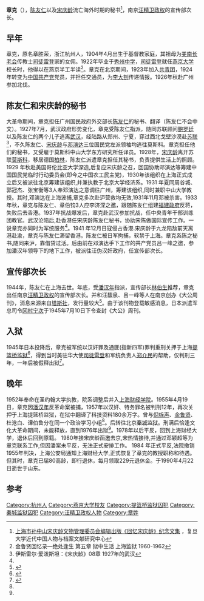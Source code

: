 '''章克'''（{{bd|1902年||1990年||catIdx=Z章}}），[[陈友仁|陈友仁]]以及[[宋庆龄|宋庆龄]]流亡海外时期的秘书<ref>[http://mcrlad.fudan.edu.cn/gb2312/infoview.asp?id=112 上海市孙中山宋庆龄文物管理委员会编辑出版《回忆宋庆龄》纪念文集] {{Wayback|url=http://mcrlad.fudan.edu.cn/gb2312/infoview.asp?id=112 |date=20150120140639 }}，复旦大学近代中国人物与档案文献研究中心</ref>，南京[[汪精卫政权|汪精卫政权]]的宣传部次长。

==早年==
章克，原名章胜荣，浙江杭州人，1904年4月出生于基督教家庭，其祖母为[[美南长老会|美南长老会]]传教士[[司徒雷登|司徒雷登]]家的女佣。1922年毕业于[[秀州中学|秀州中学]]，[[司徒雷登|司徒雷登]]就任[[燕京大学|燕京大学]]校长时，他得以在燕京半工半读<ref name="#1">金鲁贤回忆录—绝处逢生 第五章 狱中生活 上海监狱 1960-1962</ref>。章克在北京期间，1923年加入[[中國共產主義青年團|共青团]]，1924年转变为[[中国共产党|中国共产党]]党员，并担任交通员，为[[李大钊|李大钊]]传递情报。1926年秋赴广州参加北伐。

==陈友仁和宋庆龄的秘书==
大革命期间，章克担任广州国民政府外交部长[[陈友仁|陈友仁]]的秘书、翻译（陈友仁不会中文）。1927年7月，武汉政府形势变化，章克受陈友仁指派，随同苏联顾问[[鲍罗廷|鲍罗廷]]以及陈友仁的两个儿子逃离[[武汉|武汉]]，经陆路从郑州、宁夏，穿过西北戈壁沙漠赴[[苏联|苏联]]<ref>伊斯雷尔·爱泼斯坦：《宋庆龄》08章 1927年的武汉</ref>，不久陈友仁、[[宋庆龄|宋庆龄]]与[[邓演达|邓演达]]三位国民党左派领袖均逃往莫斯科。章克担任他们的秘书，又受雇于莫斯科中山大学东方研究所任译员。1928年，[[宋庆龄|宋庆龄]]离开苏联[[莫斯科|莫斯科]]，移居德国[[柏林|柏林]]，陈友仁派遣章克担任其秘书，负责提供生活上的照顾。1929 年秋赴美国哥伦比亚大学深造,后复应宋庆龄之召，回国协助邓演达等筹建中国国民党临时行动委员会(即今之中国农工民主党)，1930年该组织在上海正式成立后又被派往北京筹建该组织,并兼执教于北京大学经济系。1931 年夏同周谷城、郭冠杰、张宝衡等3人奉邓演达之意调往广州，筹建该组织,同时兼职中山大学教授。其时,邓演达在上海波捕,章克多次赴沪营救均无效,1931年11月邓被杀害。1933年秋，章克与陈友仁、章伯钧3人应李济深之邀，跟随陈友仁组建[[中华共和国人民革命政府|福建政府]]反蒋，失败后去香港。1937年抗战爆发后，章克赴武汉参加抗战，任中央青年干部训练团教官。武汉沦陷后,赴香港任宋庆龄陈友仁秘书，协助宋陈做国际宣传工作。一说章克亦同时为军统服务<ref name="#1"/>。1941 年12月日寇侵占香港.宋庆龄于九龙陷敌前天离港赴渝，章克与陈友仁滞留香港。陈友仁被日军拘捕，软禁于上海。章克系陈之秘书,随同来沪，靠借贷过活。后由前在邓演达手下工作的共产党员吕一峰之邀，参加潘汉年领导下的地下工作，被派往汪伪汉奸政府，任宣传部次长。

==宣传部次长==
1944年，陈友仁在上海去世。年底，受[[潘汉年|潘汉年]]指派，宣传部长[[林伯生|林伯生]]推荐，章克出任南京[[汪精卫政权|汪精卫政权]]的宣传部次长。并和汪馥泉、吕一峰等人在南京创办《大公周刊》，消息来源来自[[塔斯社|塔斯社]]，发行量较大<ref name="#2">{{Cite web |url=http://app.nanjing.gov.cn/njnj/sz8_12/12/html/12Noname104.html |title=汪伪首都的《大公》周刊与章克 |access-date=2015-01-21 |archive-url=https://web.archive.org/web/20150121044332/http://app.nanjing.gov.cn/njnj/sz8_12/12/html/12Noname104.html |archive-date=2015-01-21 |dead-url=yes }}</ref>。由于该刊物登载敏感消息，日本派遣军总司令[[冈村宁次|冈村宁次]]于1945年7月10日下令查封《大公》周刊。

==入狱==
1945年日本投降后，章克被军统以汉奸罪及通匪(指新四军)罪判重刑关押于上海[[提篮桥监狱|提篮桥监狱]]<ref>{{Cite web |url=http://www.shtong.gov.cn/newsite/node2/node2245/node73095/node73110/node73137/userobject1ai86491.html |title=上海监狱志 >> 第十一章人物 >> 第三节　抗战胜利后提篮桥监狱关押的部分汉奸犯简介 |access-date=2019-04-20 |archive-date=2010-05-04 |archive-url=https://web.archive.org/web/20100504173318/http://www.shtong.gov.cn/newsite/node2/node2245/node73095/node73110/node73137/userobject1ai86491.html |dead-url=no }}</ref>，得到当时美驻华大使[[司徒雷登|司徒雷登]]和军统负责人[[郑介民|郑介民]]的帮助，仅判刑三年，一年后被假释出狱<ref>{{Cite web |url=http://www.shtong.gov.cn/newsite/node2/node2245/node73095/node73101/node73146/userobject1ai86138.html |title=上海监狱志 >> 第二章刑罚执行 >> 第六节 假释 |access-date=2019-04-20 |archive-date=2016-04-26 |archive-url=https://web.archive.org/web/20160426222209/http://www.shtong.gov.cn/Newsite/node2/node2245/node73095/node73101/node73146/userobject1ai86138.html |dead-url=no }}</ref>。
==晚年==
1952年奉命在圣约翰大学执教，院系调整后并入[[上海财经学院|上海财经学院]]。1955年4月19日，章克因[[潘汉年|潘汉年]]反革命案被捕，1957年以汉奸、特务罪名被判刑12年，再次关押于上海提篮桥监狱，在狱中翻译了科技资料180余万字。曾与[[倪柝声|倪柝声]]、[[金鲁贤|金鲁贤]]、杜沧白、谭伯鲁分在同一个政治学习小组<ref name="#1"/>。后转往北京[[秦城监狱|秦城监狱]]。刑满后恰逢文化大革命期间，未能释放，直到1976年出狱<ref name="#2"/>。1978年以后平反，回到上海财经大学，退休后回到原籍。
1980年接宋庆龄函邀去京,宋热情接待,并通过邓颖超等为章克联系工作,但因潘案未平反，无法正式安排工作。
1984 年正式平反,法院撤销1955年判决，上海公安局通知上海财经大学,正式恢复了章克的教授职称和待遇。但其时，章克已届80高龄，即行退休，每月领取229元退休金。于1990年4月22日逝世于山东。

==参考==

{{DEFAULTSORT:Z}}
[[Category:杭州人|Category:杭州人]]
[[Category:燕京大学校友|Category:燕京大学校友]]
[[Category:提篮桥监狱囚犯|Category:提篮桥监狱囚犯]]
[[Category:秦城监狱囚犯|Category:秦城监狱囚犯]]
[[Category:汪精卫政权人物|Category:汪精卫政权人物]]
[[Category:章姓|Category:章姓]]